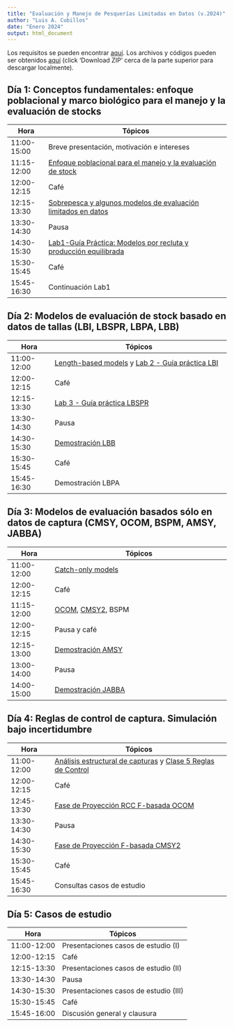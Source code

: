 ```yaml
---
title: "Evaluación y Manejo de Pesquerías Limitadas en Datos (v.2024)"
author: "Luis A. Cubillos"
date: "Enero 2024"
output: html_document
---
```


Los requisitos se pueden encontrar [aquí](https://luisacubillos.github.io/EvalManPesqLim2024/index.html#Requisitos). Los archivos y códigos pueden ser obtenidos [aquí](https://github.com/LuisACubillos/EvalManPesqLim2024) (click 'Download ZIP' cerca de la parte superior para descargar localmente).

## Día 1: Conceptos fundamentales: enfoque poblacional y marco biológico para el manejo y la evaluación de stocks

Hora  | Tópicos
----------- | ----------------------------------------------------
11:00-15:00 | Breve presentación, motivación e intereses
11:15-12:00 | [Enfoque poblacional para el manejo y la evaluación de stock](https://luisacubillos.github.io/EvalManPesqLim2024/Clases/Dia1_Clase1_Intro_Gnrl.pdf)
12:00-12:15 | Café
12:15-13:30 | [Sobrepesca y algunos modelos de evaluación limitados en datos](https://luisacubillos.github.io/EvalManPesqLim2024/Clases/Dia1_Clase2_Sobrepesca_ModEvalStock.pdf)
13:30-14:30 | Pausa
14:30-15:30 | [Lab1-Guía Práctica: Modelos por recluta y producción equilibrada](https://luisacubillos.github.io/EvalManPesqLim2024/Lab/Lab1-GuaPractica-Modelos_por_recluta_y_produccion_equilibrada.pdf)
15:30-15:45 | Café
15:45-16:30 | Continuación Lab1

## Día 2: Modelos de evaluación de stock basado en datos de tallas (LBI, LBSPR, LBPA, LBB)

Hora  | Tópicos
------------- | ----------------------------------------------------
11:00-12:00 | [Length-based models](https://luisacubillos.github.io/EvalManPesqLim2024/Clases/Dia2_Clase3_ModelosTalla-Basados.pdf) y [Lab 2 - Guía práctica LBI](https://luisacubillos.github.io/EvalManPesqLim2024/Lab/Lab2_Guia_Practica_LBI.pdf)
12:00-12:15 | Café
12:15-13:30 | [Lab 3 - Guía práctica LBSPR](https://luisacubillos.github.io/EvalManPesqLim2024/Lab/Lab3_Guia_Practica_LBSPR.pdf)
13:30-14:30 | Pausa
14:30-15:30 | [Demostración LBB](https://github.com/LuisACubillos/EvalManPesqLim2024/Lab/tree/main/LBB)
15:30-15:45 | Café
15:45-16:30 | Demostración LBPA

## Día 3: Modelos de evaluación basados sólo en datos de captura (CMSY, OCOM, BSPM, AMSY, JABBA)

Hora  | Tópicos
------------- | ----------------------------------------------------
11:00-12:00 | [Catch-only models](https://luisacubillos.github.io/EvalManPesqLim2024/Clases/Dia3_Clase4_ModelosCaptura-Basados.pdf)
12:00-12:15 | Café
11:15-12:00 | [OCOM](https://github.com/LuisACubillos/EvalManPesqLim2024/tree/main/Lab/OCOM), [CMSY2](https://github.com/LuisACubillos/EvalManPesqLim2024/tree/main/Lab/CMSY2), BSPM
12:00-12:15 | Pausa y café
12:15-13:00 | [Demostración AMSY](https://github.com/LuisACubillos/EvalManPesqLim2024/tree/main/Lab/AMSY)
13:00-14:00 | Pausa
14:00-15:00 | [Demostración JABBA](https://github.com/LuisACubillos/EvalManPesqLim2024/tree/main/Lab/Jabba)

## Día 4: Reglas de control de captura. Simulación bajo incertidumbre

Hora  | Tópicos
------------- | ----------------------------------------------------
11:00-12:00 | [Análisis estructural de capturas](https://github.com/LuisACubillos/EvalManPesqLim2024/tree/main/Lab/ClasificaEstatus) y [Clase 5 Reglas de Control](https://github.com/LuisACubillos/EvalManPesqLim2024/blob/main/Clases/Dia4_Clase5_ReglasDeControl_Sim.pdf)
12:00-12:15 | Café
12:45-13:30 | [Fase de Proyección RCC F-basada OCOM](https://github.com/LuisACubillos/EvalManPesqLim2024/tree/main/Lab/OCOM)
13:30-14:30 | Pausa
14:30-15:30 | [Fase de Proyección F-basada CMSY2](https://github.com/LuisACubillos/EvalManPesqLim2024/tree/main/Lab/CMSY2)
15:30-15:45 | Café
15:45-16:30 | Consultas casos de estudio

## Día 5: Casos de estudio

Hora  | Tópicos
------------- | ----------------------------------------------------
11:00-12:00 | Presentaciones casos de estudio (I)
12:00-12:15 | Café
12:15-13:30 | Presentaciones casos de estudio (II)
13:30-14:30 | Pausa
14:30-15:30 | Presentaciones casos de estudio (III)
15:30-15:45 | Café
15:45-16:00 | Discusión general y clausura
